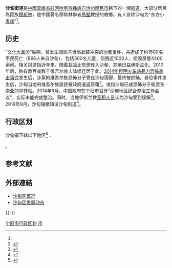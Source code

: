 {{中国乡级行政区|53/25/01/102/000}}
'''沙甸街道'''是[[中華人民共和國|中國]][[雲南省|雲南省]][[紅河哈尼族彝族自治州|紅河哈尼族彝族自治州]][[箇舊市|箇舊市]]轄下的一個[[街道办事处|街道]]，大部分居民為回族[[穆斯林|穆斯林]]，是中國著名穆斯林學者[[馬堅|馬堅]]教授的故鄉。有人{{Who}}宣称沙甸为“东方小[[麦加|麦加]]”<ref name="a1"/>。

== 历史 ==

“[[文化大革命|文化大革命]]”后期，曾发生回民与当局武装冲突的[[沙甸事件|沙甸事件]]，共造成了约1600名平民死亡（866人来自沙甸）、包括300名儿童，伤残近1000人，损毁房屋4400余间。相关报道指近年来，随着[[瓦哈比|瓦哈比]]思想传入沙甸，其地日益[[伊斯兰化|伊斯兰化]]。2010年后，称有数百或数千维吾尔族人陆续迁居于此。[[2014年昆明火车站暴力恐怖袭击事件|2014年昆明火车站暴力恐怖袭击事件]]发生后，涉案的维吾尔族恐怖分子曾在沙甸落脚，最终被抓捕。暴恐事件发生后，沙甸当地的维吾尔族居民被政府遣返原籍<ref name="a1">{{cite web|url=https://www.thestandnews.com/china/%E4%B8%AD%E5%9C%8B%E7%9A%84-%E4%BC%8A%E6%96%AF%E8%98%AD%E5%9C%8B-%E5%A4%9A%E9%9D%A2%E6%B2%99%E7%94%B8/|title=中國的「伊斯蘭國」？ 多面沙甸|publisher=立场新闻|author=劉燁|accessdate=2016-06-01|date=2015-08-21|language=Zh-Hant|archive-date=2019-08-17|archive-url=https://web.archive.org/web/20190817024734/https://thestandnews.com/china/%E4%B8%AD%E5%9C%8B%E7%9A%84-%E4%BC%8A%E6%96%AF%E8%98%AD%E5%9C%8B-%E5%A4%9A%E9%9D%A2%E6%B2%99%E7%94%B8/|dead-url=no}}</ref>。或指沙甸已成恐怖分子偷渡东南亚的中转站。2014年6月，中国政府在个旧市召开“沙甸地区综合整治工作会议”，实际未能完成整治。同时，当地伊斯兰教[[圣职人员|圣职人员]]认为沙甸受到误解<ref>{{cite web|url=http://news.mingpao.com/pns/伊斯蘭化在中國﹕原教旨教派東漸-涉「極端組織」%20%20沙甸生根/web_tc/article/20150119/s00013/1421604165855|title=伊斯蘭化在中國﹕原教旨教派東漸 涉「極端組織」 沙甸生根|publisher=明报新闻网|author=|accessdate=2016-06-01|date=2015-01-19|language=Zh-Hant|archive-date=2016-10-14|archive-url=https://web.archive.org/web/20161014120810/http://news.mingpao.com/pns/%E4%BC%8A%E6%96%AF%E8%98%AD%E5%8C%96%E5%9C%A8%E4%B8%AD%E5%9C%8B%EF%B9%95%E5%8E%9F%E6%95%99%E6%97%A8%E6%95%99%E6%B4%BE%E6%9D%B1%E6%BC%B8-%E6%B6%89%E3%80%8C%E6%A5%B5%E7%AB%AF%E7%B5%84%E7%B9%94%E3%80%8D%20%20%E6%B2%99%E7%94%B8%E7%94%9F%E6%A0%B9/web_tc/article/20150119/s00013/1421604165855|dead-url=no}}</ref>。2019年9月，沙甸镇撤镇设沙甸街道<ref>{{Cite web |url=http://www.mca.gov.cn/article/sj/xzqh/2019/2019/201911051009.html |title=存档副本 |accessdate=2019-11-20 |archive-date=2019-11-20 |archive-url=https://web.archive.org/web/20191120083033/http://www.mca.gov.cn/article/sj/xzqh/2019/2019/201911051009.html |dead-url=no }}</ref>。

== 行政区划 ==
沙甸镇下辖以下地区<ref>{{PRC admin/ref sgc|53/25/01/102/000}}</ref>：

{{PRC admin/children|53/25/01/102/000}}。

== 参考文献 ==
{{Reflist|2}}

== 外部連結 ==
* [http://www.yn.xinhuanet.com/nets/gj/zj/xzzb-jj08.htm 沙甸区概况]{{Wayback|url=http://www.yn.xinhuanet.com/nets/gj/zj/xzzb-jj08.htm |date=20131029202216 }}
* [http://www.yn.xinhuanet.com/nets/gj/zj/xzzb-dt10.htm 沙甸区发展动态]{{Wayback|url=http://www.yn.xinhuanet.com/nets/gj/zj/xzzb-dt10.htm |date=20120819003130 }}

{{-}}
{{个旧市行政区划}}

[[Category:个旧市行政区划|]]
[[Category:红河州县市|市]]
